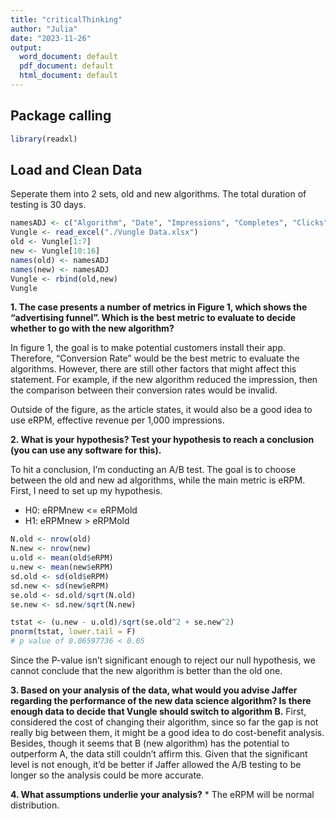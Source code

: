 ```yaml
---
title: "criticalThinking"
author: "Julia"
date: "2023-11-26"
output:
  word_document: default
  pdf_document: default
  html_document: default
---
```

## Package calling
```r
library(readxl)
```
## Load and Clean Data
Seperate them into 2 sets, old and new algorithms. The total duration of testing is 30 days.
```r
namesADJ <- c("Algorithm", "Date", "Impressions", "Completes", "Clicks","Installs","eRPM")
Vungle <- read_excel("./Vungle Data.xlsx")
old <- Vungle[1:7]
new <- Vungle[10:16]
names(old) <- namesADJ
names(new) <- namesADJ
Vungle <- rbind(old,new)
Vungle
```

**1. The case presents a number of metrics in Figure 1, which shows the "advertising funnel".  Which is the best metric to evaluate to decide whether to go with the new algorithm? **

In figure 1, the goal is to make potential customers install their app. Therefore, "Conversion Rate" would be the best metric to evaluate the algorithms. However, there are still other factors that might affect this statement. For example, if the new algorithm reduced the impression, then the comparison between their conversion rates would be invalid.

Outside of the figure, as the article states, it would also be a good idea to use eRPM, effective revenue per 1,000 impressions.

**2. What is your hypothesis?  Test your hypothesis to reach a conclusion (you can use any software for this).**

To hit a conclusion, I'm conducting an A/B test. The goal is to choose between the old and new ad algorithms, while the main metric is eRPM. First, I need to set up my hypothesis.

* H0: eRPMnew <= eRPMold
* H1: eRPMnew > eRPMold

```r
N.old <- nrow(old)
N.new <- nrow(new)
u.old <- mean(old$eRPM)
u.new <- mean(new$eRPM)
sd.old <- sd(old$eRPM)
sd.new <- sd(new$eRPM)
se.old <- sd.old/sqrt(N.old)
se.new <- sd.new/sqrt(N.new)

tstat <- (u.new - u.old)/sqrt(se.old^2 + se.new^2)
pnorm(tstat, lower.tail = F)
# p value of 0.06597736 < 0.05
```
Since the P-value isn't significant enough to reject our null hypothesis, we cannot conclude that the new algorithm is better than the old one.

**3. Based on your analysis of the data, what would you advise Jaffer regarding the performance of the new data science algorithm? Is there enough data to decide that Vungle should switch to algorithm B.**
First, considered the cost of changing their algorithm, since so far the gap is not really big between them, it might be a good idea to do cost-benefit analysis. Besides, though it seems that B (new algorithm) has the potential to outperform A, the data still couldn't affirm this. Given that the significant level is not enough, it'd be better if Jaffer allowed the A/B testing to be longer so the analysis could be more accurate. 

**4. What assumptions underlie your analysis?**
* The eRPM will be normal distribution.













